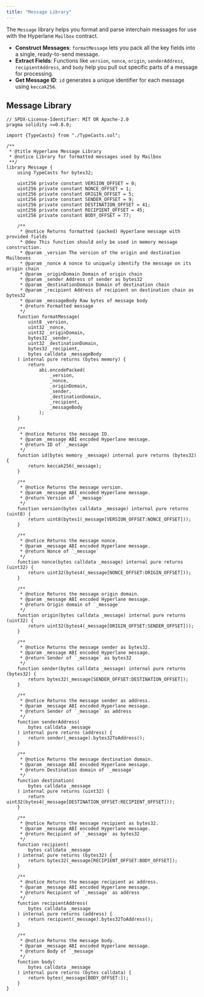 ```yaml
---
title: "Message Library"
---
```


The `Message` library helps you format and parse interchain messages for use with the Hyperlane `Mailbox` contract.

- **Construct Messages**: `formatMessage` lets you pack all the key fields into a single, ready-to-send message.
- **Extract Fields**: Functions like `version`, `nonce`, `origin`, `senderAddress`, `recipientAddress`, and `body` help you pull out specific parts of a message for processing.
- **Get Message ID**: `id` generates a unique identifier for each message using `keccak256`.

## Message Library

```solidity
// SPDX-License-Identifier: MIT OR Apache-2.0
pragma solidity >=0.8.0;

import {TypeCasts} from "./TypeCasts.sol";

/**
 * @title Hyperlane Message Library
 * @notice Library for formatted messages used by Mailbox
 **/
library Message {
    using TypeCasts for bytes32;

    uint256 private constant VERSION_OFFSET = 0;
    uint256 private constant NONCE_OFFSET = 1;
    uint256 private constant ORIGIN_OFFSET = 5;
    uint256 private constant SENDER_OFFSET = 9;
    uint256 private constant DESTINATION_OFFSET = 41;
    uint256 private constant RECIPIENT_OFFSET = 45;
    uint256 private constant BODY_OFFSET = 77;

    /**
     * @notice Returns formatted (packed) Hyperlane message with provided fields
     * @dev This function should only be used in memory message construction.
     * @param _version The version of the origin and destination Mailboxes
     * @param _nonce A nonce to uniquely identify the message on its origin chain
     * @param _originDomain Domain of origin chain
     * @param _sender Address of sender as bytes32
     * @param _destinationDomain Domain of destination chain
     * @param _recipient Address of recipient on destination chain as bytes32
     * @param _messageBody Raw bytes of message body
     * @return Formatted message
     */
    function formatMessage(
        uint8 _version,
        uint32 _nonce,
        uint32 _originDomain,
        bytes32 _sender,
        uint32 _destinationDomain,
        bytes32 _recipient,
        bytes calldata _messageBody
    ) internal pure returns (bytes memory) {
        return
            abi.encodePacked(
                _version,
                _nonce,
                _originDomain,
                _sender,
                _destinationDomain,
                _recipient,
                _messageBody
            );
    }

    /**
     * @notice Returns the message ID.
     * @param _message ABI encoded Hyperlane message.
     * @return ID of `_message`
     */
    function id(bytes memory _message) internal pure returns (bytes32) {
        return keccak256(_message);
    }

    /**
     * @notice Returns the message version.
     * @param _message ABI encoded Hyperlane message.
     * @return Version of `_message`
     */
    function version(bytes calldata _message) internal pure returns (uint8) {
        return uint8(bytes1(_message[VERSION_OFFSET:NONCE_OFFSET]));
    }

    /**
     * @notice Returns the message nonce.
     * @param _message ABI encoded Hyperlane message.
     * @return Nonce of `_message`
     */
    function nonce(bytes calldata _message) internal pure returns (uint32) {
        return uint32(bytes4(_message[NONCE_OFFSET:ORIGIN_OFFSET]));
    }

    /**
     * @notice Returns the message origin domain.
     * @param _message ABI encoded Hyperlane message.
     * @return Origin domain of `_message`
     */
    function origin(bytes calldata _message) internal pure returns (uint32) {
        return uint32(bytes4(_message[ORIGIN_OFFSET:SENDER_OFFSET]));
    }

    /**
     * @notice Returns the message sender as bytes32.
     * @param _message ABI encoded Hyperlane message.
     * @return Sender of `_message` as bytes32
     */
    function sender(bytes calldata _message) internal pure returns (bytes32) {
        return bytes32(_message[SENDER_OFFSET:DESTINATION_OFFSET]);
    }

    /**
     * @notice Returns the message sender as address.
     * @param _message ABI encoded Hyperlane message.
     * @return Sender of `_message` as address
     */
    function senderAddress(
        bytes calldata _message
    ) internal pure returns (address) {
        return sender(_message).bytes32ToAddress();
    }

    /**
     * @notice Returns the message destination domain.
     * @param _message ABI encoded Hyperlane message.
     * @return Destination domain of `_message`
     */
    function destination(
        bytes calldata _message
    ) internal pure returns (uint32) {
        return uint32(bytes4(_message[DESTINATION_OFFSET:RECIPIENT_OFFSET]));
    }

    /**
     * @notice Returns the message recipient as bytes32.
     * @param _message ABI encoded Hyperlane message.
     * @return Recipient of `_message` as bytes32
     */
    function recipient(
        bytes calldata _message
    ) internal pure returns (bytes32) {
        return bytes32(_message[RECIPIENT_OFFSET:BODY_OFFSET]);
    }

    /**
     * @notice Returns the message recipient as address.
     * @param _message ABI encoded Hyperlane message.
     * @return Recipient of `_message` as address
     */
    function recipientAddress(
        bytes calldata _message
    ) internal pure returns (address) {
        return recipient(_message).bytes32ToAddress();
    }

    /**
     * @notice Returns the message body.
     * @param _message ABI encoded Hyperlane message.
     * @return Body of `_message`
     */
    function body(
        bytes calldata _message
    ) internal pure returns (bytes calldata) {
        return bytes(_message[BODY_OFFSET:]);
    }
}
```
